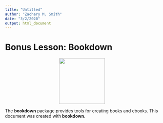 ```yaml
---
title: "Untitled"
author: "Zachary M. Smith"
date: "3/2/2020"
output: html_document
---
```


# Bonus Lesson: Bookdown 

<center>
![](images/hex_symbols/bookdown.png){width=150px}
</center>

The __bookdown__ package provides tools for creating books and ebooks. This document was created with __bookdown__.
